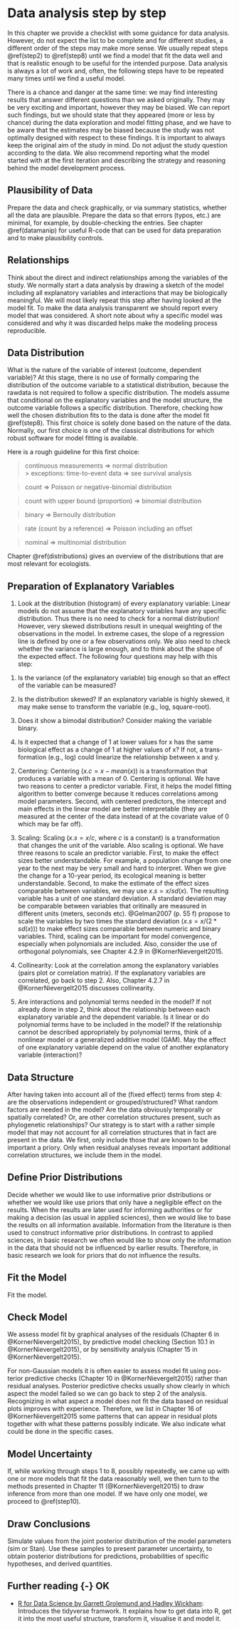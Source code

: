 # Data analysis step by step {#analyses_steps}

In this chapter we provide a checklist with some guidance for data analysis. However, do not expect the list to be complete and for different studies, a different order of the steps may make more sense. We usually repeat steps \@ref(step2) to \@ref(step8) until we find a model that fit the data well and that is realistic enough to be useful for the intended purpose. Data analysis is always a lot of work and, often, the following steps have to be repeated many times until we find a useful model. 

There is a chance and danger at the same time: we may find interesting results that answer different questions than we asked originally. They may be very exciting and important, however they may be biased. We can report such findings, but we should state that they appeared (more or less by chance) during the data exploration and model fitting phase, and we have to be aware that the estimates may be biased because the study was not optimally designed with respect to these findings. It is important to always keep the original aim of the study in mind. Do not adjust the study question according to the data. We also recommend reporting what the model started with at the first iteration and describing the strategy and reasoning behind the model development process.

## Plausibility of Data {#step1}
Prepare the data and check graphically, or via summary statistics, whether all the data are plausible. Prepare the data so that errors (typos, etc.) are minimal, for example, by double-checking the entries. See chapter \@ref(datamanip) for useful R-code that can be used for data preparation and to make plausibility controls.

## Relationships {#step2}
Think about the direct and indirect relationships among the variables of the study. We normally start a data analysis by drawing a sketch of the model including all explanatory variables and interactions that may be biologically meaningful. We will most likely repeat this step after having looked at the model fit. To make the data analysis transparent we should report every model that was considered. A short note about why a specific model was considered and why it was discarded helps make the modeling process reproducible.

## Data Distribution  {#step3}
What is the nature of the variable of interest (outcome, dependent variable)? At this stage, there is no use of formally comparing the distribution of the outcome variable to a statistical distribution, because the rawdata is not required to follow a specific distribution. The models assume that conditional on the explanatory variables and the model structure, the outcome variable follows a specific distribution. Therefore, checking how well the chosen distribution fits to the data is done after the model fit \@ref(step8). This first choice is solely done based on the nature of the data. Normally, our first choice is one of the classical distributions for which robust software for model fitting is available. 

Here is a rough guideline for this first choice:

> continuous measurements $\Longrightarrow$ normal distribution  
>> exceptions: time-to-event data $\Longrightarrow$ see survival analysis    

> count $\Longrightarrow$ Poisson or negative-binomial distribution  

> count with upper bound (proportion) $\Longrightarrow$ binomial distribution  

> binary $\Longrightarrow$ Bernoully distribution  

> rate (count by a reference) $\Longrightarrow$ Poisson including an offset  

> nominal $\Longrightarrow$ multinomial distribution  


Chapter \@ref(distributions) gives an overview of the distributions that are most relevant for ecologists.

## Preparation of Explanatory Variables  {#step4}
1. Look at the distribution (histogram) of every explanatory variable: Linear models do not assume that the explanatory variables have any specific distribution. Thus there is no need to check for a normal distribution! However, very skewed distributions result in unequal weighting of the observations in the model. In extreme cases, the slope of a regression line is defined by one or a few observations only. We also need to check whether the variance is large enough, and to think about the shape of the expected effect. The following four questions may help with this step:  

1) Is the variance (of the explanatory variable) big enough so that an effect of the variable can be measured?  

2) Is the distribution skewed? If an explanatory variable is highly skewed, it may make sense to transform the variable (e.g., log, square-root).  

3) Does it show a bimodal distribution? Consider making the variable binary.  

4) Is it expected that a change of 1 at lower values for x has the same biological effect as a change of 1 at higher values of x? If not, a trans- formation (e.g., log) could linearize the relationship between x and y.  

2. Centering: Centering ($x.c = x-mean(x)$) is a transformation that produces a variable with a mean of 0. Centering is optional. We have two reasons to center a predictor variable. First, it helps the model fitting algorithm to better converge because it reduces correlations among model parameters. Second, with centered predictors, the intercept and main effects in the linear model are better interpretable (they are measured at the center of the data instead of at the covariate value of 0 which may be far off).

3. Scaling: Scaling ($x.s = x/c$, where $c$ is a constant) is a transformation that changes the unit of the variable. Also scaling is optional. We have three reasons to scale an predictor variable. First, to make the effect sizes better understandable. For example, a population change from one year to the next may be very small and hard to interpret. When we give the change for a 10-year period, its ecological meaning is better understandable. Second, to make the estimate of the effect sizes comparable between variables, we may use $x.s = x/sd(x)$. The resulting variable has a unit of one standard deviation. A standard deviation may be comparable between variables that oritinally are measured in different units (meters, seconds etc). @Gelman2007 (p. 55 f) propose to scale the variables by two times the standard deviation ($x.s = x/(2*sd(x))$) to make effect sizes comparable between numeric and binary variables. Third, scaling can be important for model convergence, especially when polynomials are included. Also, consider the use of orthogonal polynomials, see Chapter 4.2.9 in @KornerNievergelt2015.

4. Collinearity: Look at the correlation among the explanatory variables (pairs plot or correlation matrix). If the explanatory variables are correlated, go back to step 2. Also, Chapter 4.2.7 in @KornerNievergelt2015 discusses collinearity.

5. Are interactions and polynomial terms needed in the model? If not already
done in step 2, think about the relationship between each explanatory variable and the dependent variable. Is it linear or do polynomial terms have to be included in the model? If the relationship cannot be described appropriately by polynomial terms, think of a nonlinear model or a generalized additive model (GAM). May the effect of one explanatory variable depend on the value of
another explanatory variable (interaction)?

## Data Structure  {#step5}
After having taken into account all of the (fixed effect) terms from step 4: are the observations independent or grouped/structured? What random factors are needed in the model? Are the data obviously temporally or spatially correlated? Or, are other correlation structures present, such as phylogenetic relationships? 
Our strategy is to start with a rather simple model that may not account for all correlation structures that in fact are present in the data. We first, only include those that are known to be important a priory. Only when residual analyses reveals important additional correlation structures, we include them in the model.


## Define Prior Distributions {#step6}
Decide whether we would like to use informative prior distributions or whether we would like use priors that only have a negligible effect on the results. When the results are later used for informing authorities or for making a decision (as usual in applied sciences), then we would like to base the results on all information available. Information from the literature is then used to construct informative prior distributions. In contrast to applied sciences, in basic research we often would like to show only the information in the data that should not be influenced by earlier results. Therefore, in basic research we look for priors that do not influence the results. 


## Fit the Model  {#step7}
Fit the model.

## Check Model {#step8}
We assess model fit by graphical analyses of the residuals (Chapter 6 in @KornerNievergelt2015), by predictive model checking (Section 10.1 in @KornerNievergelt2015), or by sensitivity analysis (Chapter 15 in @KornerNievergelt2015). 

For non-Gaussian models it is often easier to assess model fit using pos- terior predictive checks (Chapter 10 in @KornerNievergelt2015) rather than residual analyses. Posterior predictive checks usually show clearly in which aspect the model failed so we can go back to step 2 of the analysis. Recognizing in what aspect a model does not fit the data based on residual plots improves with experience. Therefore, we list in Chapter 16 of @KornerNievergelt2015 some patterns that can appear in residual plots together with what these patterns possibly indicate. We also indicate what could be done in the specific cases.

## Model Uncertainty  {#step9}
If, while working through steps 1 to 8, possibly repeatedly, we came up with one or more models that fit the data reasonably well, we then turn to the methods presented in Chapter 11 (@KornerNievergelt2015) to draw inference from more than one model. If we have only one model, we proceed to \@ref(step10).

## Draw Conclusions  {#step10}
Simulate values from the joint posterior distribution of the model parameters (sim or Stan). Use these samples to present parameter uncertainty, to obtain posterior distributions for predictions, probabilities of specific hypotheses, and derived quantities.

## Further reading {-} OK
- [R for Data Science by Garrett Grolemund and Hadley Wickham](http://r4ds.had.co.nz): Introduces the tidyverse framwork. It explains how to get data into R, get it into the most useful structure, transform it, visualise it and model it.



